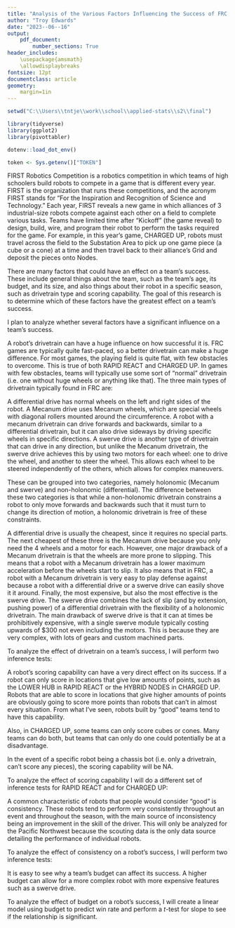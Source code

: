 ```yaml
---
title: "Analysis of the Various Factors Influencing the Success of FRC Teams"
author: "Troy Edwards"
date: "2023--06--16"
output:
    pdf_document:
        number_sections: True
header_includes:
    \usepackage{amsmath}
    \allowdisplaybreaks
fontsize: 12pt
documentclass: article
geometry:
    margin=1in
---
```


```r
setwd("C:\\Users\\tntje\\work\\school\\applied-stats\\s2\\final")

library(tidyverse)
library(ggplot2)
library(pivottabler)

dotenv::load_dot_env()

token <- Sys.getenv()["TOKEN"]
```

\tableofcontents

\begin{abstract}
\textbf{TODO}
\end{abstract}

\section{Introduction}

FIRST Robotics Competition is a robotics competition in which teams of high schoolers build robots to compete in a game
that is different every year. FIRST is the organization that runs these competitions, and the acronym FIRST stands for
"For the Inspiration and Recognition of Science and Technology." Each year, FIRST reveals a new game in which alliances
of 3 industrial-size robots compete against each other on a field to complete various tasks. Teams have limited time
after "Kickoff" (the game reveal) to design, build, wire, and program their robot to perform the tasks required for the
game. For example, in this year's game, CHARGED UP, robots must travel across the field to the Substation Area to pick
up one game piece (a cube or a cone) at a time and then travel back to their alliance's Grid and deposit the pieces
onto Nodes. 

There are many factors that could have an effect on a team's success. These include general things about the team, such
as the team's age, its budget, and its size, and also things about their robot in a specific season, such as drivetrain
type and scoring capability. The goal of this research is to determine which of these factors have the greatest effect
on a team's success. 

<!-- TODO -->
\textbf{TODO: ADD MORE CONTENT HERE} 

\section{Method}

\subsection{Analysis of individual factors}

I plan to analyze whether several factors have a significant influence on a team's success. \textbf{TODO: ADD MORE HERE (HOW IS SUCCESS MEASURED?)}

\subsubsection{Drivetrain}

A robot's drivetrain can have a huge influence on how successful it is. FRC games are typically quite fast-paced, so a
better drivetrain can make a huge difference. For most games, the playing field is quite flat, with few obstacles to
overcome. This is true of both RAPID REACT and CHARGED UP. In games with few obstacles, teams will typically use some
sort of "normal" drivetrain (i.e. one without huge wheels or anything like that). The three main types of drivetrain
typically found in FRC are:
\begin{enumerate}
    \item Differential
    \item Mecanum
    \item Swerve
\end{enumerate}
A differential drive has normal wheels on the left and right sides of the robot. A Mecanum drive uses Mecanum wheels,
which are special wheels with diagonal rollers mounted around the circumference. A robot with a mecanum drivetrain can
drive forwards and backwards, similar to a differential drivetrain, but it can also drive sideways by driving specific
wheels in specific directions. A swerve drive is another type of drivetrain that can drive in any direction, but unlike
the Mecanum drivetrain, the swerve drive achieves this by using two motors for each wheel: one to drive the wheel, and
another to steer the wheel. This allows each wheel to be steered independently of the others, which allows for complex
maneuvers.

<!-- TODO: maybe a picture of a mecanum wheel and/or a swerve module here? -->

These can be grouped into two categories, namely holonomic (Mecanum and swerve) and non-holonomic (differential). The
difference between these two categories is that while a non-holonomic drivetrain constrains a robot to only move
forwards and backwards such that it must turn to change its direction of motion, a holonomic drivetrain is free of
these constraints. 

A differential drive is usually the cheapest, since it requires no special parts. The next cheapest of these three is
the Mecanum drive because you only need the 4 wheels and a motor for each. However, one major drawback of a Mecanum
drivetrain is that the wheels are more prone to slipping. This means that a robot with a Mecanum drivetrain has a lower
maximum acceleration before the wheels start to slip. It also means that in FRC, a robot with a Mecanum drivetrain is
very easy to play defense against because a robot with a differential drive or a swerve drive can easily shove it
it around. Finally, the most expensive, but also the most effective is the swerve drive. The swerve drive combines the
lack of slip (and by extension, pushing power) of a differential drivetrain with the flexibility of a holonomic
drivetrain. The main drawback of swerve drive is that it can at times be prohibitively expensive, with a single swerve
module typically costing upwards of $300 not even including the motors. This is because they are very complex, with
lots of gears and custom machined parts. 

To analyze the effect of drivetrain on a team's success, I will perform two inference tests: 
\begin{enumerate}
    \item A two sample difference of means $t$-test to compare the success of teams using holonomic and non-holonomic
    drivetrains
    \item A one-way ANOVA test to see if the difference in success is any greater if Mecanum and Swerve are not grouped
    together
\end{enumerate}

\subsubsection{Scoring capability}

A robot's scoring capability can have a very direct effect on its success. If a robot can only score in locations that
give low amounts of points, such as the LOWER HUB in RAPID REACT or the HYBRID NODES in CHARGED UP. Robots that are
able to score in locations that give higher amounts of points are obviously going to score more points than robots that
can't in almost every situation. From what I've seen, robots built by "good" teams tend to have this capability. 

Also, in CHARGED UP, some teams can only score cubes or cones. Many teams can do both, but teams that can only do one
could potentially be at a disadvantage. 

In the event of a specific robot being a chassis bot (i.e. only a drivetrain, can't score any pieces), the scoring
capability will be NA.

To analyze the effect of scoring capability I will do a different set of inference tests for RAPID REACT and for
CHARGED UP:
\begin{enumerate}
    \item For RAPID REACT, I will do a 2-sample difference of means $t$-test to compare robots that score low against
    robots that score high.
    \item For CHARGED UP, I will do a one-way ANOVA test to see if there is a difference in the success of robots that
    can only score in the HYBRID NODES, robots that can score in the MIDDLE NODES, and robots that can score in the
    HIGH NODES. I will also do a 2-sample difference of means $t$-test to compare the success of robots that can only
    score one type of game piece against that of those that can score both types. 
\end{enumerate}
<!-- TODO: possibly reformat above? -->

\subsubsection{Consistency}

A common characteristic of robots that people would consider "good" is consistency. These robots tend to perform very
consistently throughout an event and throughout the season, with the main source of inconsistency being an improvement
in the skill of the driver. This will only be analyzed for the Pacific Northwest because the scouting data is the only
data source detailing the performance of individual robots.

To analyze the effect of consistency on a robot's success, I will perform two inference tests:
\begin{enumerate}
    \item A $\chi^2$ goodness of fit test to see if the robot's points scored remain uniform across all of its matches
    \item A $t$-test for slope to see if there is a consistent increase or decrease in score over time
\end{enumerate}

<!-- TODO: need to add more robot-related factors here for the RAPID REACT and CHARGED UP sections -->

\subsubsection{Team budget}

It is easy to see why a team's budget can affect its success. A higher budget can allow for a more complex robot with
more expensive features such as a swerve drive.
<!-- TODO: add more content here -->

To analyze the effect of budget on a robot's success, I will create a linear model using budget to predict win rate and
perform a $t$-test for slope to see if the relationship is significant. 

\subsubsection{Team size}
<!-- TODO -->

\subsubsection{Team age}
<!-- TODO -->

\subsection{Models to predict a team's probability of winning a specific match}
<!-- TODO -->

\subsection{Data collection and sources}
<!-- TODO -->

\section{Findings}

\section{Analysis}

\section{Conclusion}

\section{Bibliography}